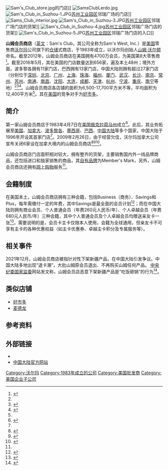 {{Infobox company
|name=山姆会员商店<br>Sam's Club（Sam's West, Inc.）
|logo=[[File:Sams_Club.svg|220px]]
|type=[[子公司|子公司]]
|foundation= 1983年
|location = {{USA}}[[阿肯色州|阿肯色州]][[本顿维|本顿维]]
|locations=美国：599家<ref name="annual_report">{{cite web|url=https://corporate.walmart.com/our-story/our-locations|title=Location Facts|format=[[Portable_Document_Format|PDF]]|publisher=[[Walmart|Walmart]]|accessdate=2019-08-15|archive-date=2016-03-16|archive-url=https://web.archive.org/web/20160316085359/https://corporate.walmart.com/our-story/our-locations|dead-url=no}}</ref>
|key_people=总裁：{{Link-en|罗莎琳德·布鲁尔|Rosalind Brewer}}
|industry=[[零售|零售]]（仓储式经营）
|products=[[零售|零售]]
|parent=[[沃尔玛|沃尔玛]]
|homepage={{URL|https://www.samsclub.com}}
|revenue=570亿美元（2013财年）<ref name="annual_report"/>
}}
[[File:Sam's_Club_store.jpg|thumb]]的门店]]
[[File:SamsClubLerdo.jpg|right]]
[[File:Sam's_Club_in_Suzhou-1.JPG|right]][[苏州工业园区|苏州工业园区]]邻瑞广场的门店]]
[[Image:Sams_Club_interior.jpg|thumb]]
[[Image:Sam's_Club_in_Suzhou-3.JPG|thumb]][[苏州工业园区|苏州工业园区]]邻瑞广场门店的货架]]
[[Image:Sam's_Club_in_Suzhou-4.jpg|thumb]][[苏州工业园区|苏州工业园区]]邻瑞广场门店的货架]]
[[Image:Sam's_Club_in_Suzhou-5.JPG|thumb]][[苏州工业园区|苏州工业园区]]邻瑞广场门店的入口]]

'''山姆会员商店'''（[[英文|英文]]：Sam's Club，其公司全称为Sam's West, Inc.）是[[美国|美国]]零售商[[沃尔玛|沃尔玛]]公司旗下的[[仓储|仓储]]式商店，于1983年成立，以沃尔玛创始人[[山姆·沃尔顿|山姆·沃尔顿]]命名。截至2012年，山姆会员商店在美国拥有4700万会员，为美国第8大零售商<ref name="corporate_membership_fact_sheet">{{cite press release|url=http://samsglobalmedia.cotcdn.rockfishhosting.com/globalmedia/newsroom/files/2012-Sams-Club-Corporate-Membership-Fact-Sheet.pdf|title=Sams Club Corporate Membership Fact Sheet 2012|accessdate=May 7, 2012|archive-url=https://web.archive.org/web/20160303210455/http://samsglobalmedia.cotcdn.rockfishhosting.com/globalmedia/newsroom/files/2012-Sams-Club-Corporate-Membership-Fact-Sheet.pdf|archive-date=2016-03-03|dead-url=yes}}</ref>。截至2016年5月，其在美国的门店数量达到656家，遍及本土48州；境外方面，波多黎各拥有11家门店，巴西拥有13家门店，中国大陆则拥有超过27家门店（分别位于[[深圳|深圳]]、[[北京|北京]]、[[广州|广州]]、[[上海|上海]]、[[珠海|珠海]]、[[福州|福州]]、[[厦门|厦门]]、[[武汉|武汉]]、[[长沙|长沙]]、[[南京|南京]]、[[常州|常州]]、[[苏州|苏州]]、[[南通|南通]]、[[南昌|南昌]]、[[沈阳|沈阳]]、[[大连|大连]]、[[成都|成都]]、[[天津|天津]]、[[杭州|杭州]]、[[宁波|宁波]]、[[重庆|重庆]]、[[南宁|南宁]]等地）<ref name="annual_report"/><ref>{{cite web|url=http://www.samsclub.com.br/nossas-lojas/sams-no-mundo.php|title=Sam's Club Brazilian website|accessdate=July 21, 2010|archive-url=https://web.archive.org/web/20141229081527/http://www.samsclub.com.br/nossas-lojas/sams-no-mundo.php|archive-date=2014-12-29|dead-url=yes}}</ref><ref name="关于">{{cite web|url=https://www.samsclub.cn/shoplist|title=山姆门店|publisher=山姆会员商店中国大陆网站|accessdate=2022年1月14日|archive-date=2022年1月14日|archive-url=https://web.archive.org/web/20220114140407/https://www.samsclub.cn/shoplist|dead-url=no}}</ref>。山姆会员商店各店铺的面积为6,500-17,700平方米不等，平均面积为12,400平方米<ref name="annual_report"/>。其在[[美国|美国]]的竞争对手为[[好市多|好市多]]。

== 简介 ==
第一家山姆会员商店于1983年4月7日在[[美国|美国]][[俄克拉荷马州|俄克拉荷马州]]成立<ref>{{cite press release|url=http://www3.samsclub.com/newsroom/Press/515|title=Sam's Club celebrates 25th anniversary with nationwide open house|date=April 10, 2007|publisher=Sam's Club|access-date=2015-02-01|archive-url=https://web.archive.org/web/20140202093937/http://www3.samsclub.com/newsroom/Press/515|archive-date=2014-02-02|dead-url=yes}}</ref>。此后，其业务拓展至[[美国|美国]]、[[加拿大|加拿大]]、[[波多黎各|波多黎各]]、[[墨西哥|墨西哥]]、[[巴西|巴西]]、[[中国大陆|中国大陆]]等多个国家，中国大陆于1996年开设其首家门店<ref name="关于"/>。2009年2月26日，由于经营欠佳，沃尔玛加拿大公司宣布关闭6家设在加拿大境内的山姆会员商店<ref>{{cite news|url=http://online.wsj.com/article/SB123568673767887129.html|title=Walmart Canada to Close Sam's Club Division|newspaper=[[The_Wall_Street_Journal|The Wall Street Journal]]|date=February 26, 2009|last=Georgiades|first=Andy|accessdate=2015-02-01|archive-date=2013-05-16|archive-url=https://web.archive.org/web/20130516073928/http://online.wsj.com/article/SB123568673767887129.html|dead-url=no}}</ref><ref>{{cite press release|url=http://micro.newswire.ca/release.cgi?rkey=1702264189&view=73403-0&Start=30&htm=0|title=Walmart Canada to close six Ontario Sam's Club locations to focus on supercenter expansion|date=February 26, 2009|publisher=[[Walmart_Canada|Walmart Canada]]|deadurl=yes|archiveurl=https://web.archive.org/web/20160115164331/http://micro.newswire.ca/release.cgi?rkey=1702264189&view=73403-0&Start=30&htm=0|archivedate=2016年1月15日}}</ref><ref>{{cite news|url=http://www.thestar.com/business/article/593651|title=Walmart to close all Canadian Sam's Club stores|last=Flavelle|first=Dana|work=[[Toronto_Star|Toronto Star]]|date=February 26, 2009|accessdate=February 26, 2009|archive-date=2010-06-26|archive-url=https://web.archive.org/web/20100626115719/http://www.thestar.com/business/article/593651|dead-url=no}}</ref>。

山姆会员商店门店面积相对较大，拥有整齐的货架，主要销售国内外一线品牌商品，还包括进口和独家销售的商品，其[[自有品牌|自有品牌]]为Member's Mark，另外，山姆会员商店还拥有[[网上购物|网上购物]]服务<ref name="关于"/>。

== 会籍制度 ==
在美国本土，山姆会员商店拥有三种会籍，包括Business（商务）、Savings和Plus，每年需缴付一定的年费，其中Savings是最全面的会员计划<ref>{{cite web|url=http://www.jobapplicationguide.com/sams-club-application|title=Sam's Club Application|access-date=2015-02-01|archive-date=2021-07-27|archive-url=https://web.archive.org/web/20210727013852/https://www.jobapplicationguide.com/sams-club-application|dead-url=no}}</ref>；而在中国大陆则拥有商业会员、个人普通会员（年费260元人民币/年）、个人卓越会员（年费680元人民币/年）三种会籍，其中个人普通会员及个人卓越会员均赠送亲友卡一张<ref>{{cite news|url=http://www.samsclub.cn/promotion-1689-onedaypass_4818.htm#|title=山姆会籍制度|work=山姆会员商店中国大陆网站|accessdate=2015年1月31日|deadurl=yes|archiveurl=https://web.archive.org/web/20150226233645/http://www.samsclub.cn/promotion-1689-onedaypass_4818.htm|archivedate=2015年2月26日}}</ref>。需要说明的是，会员卡主卡仅限本人使用，会籍为全球通用，但亲友卡不可享有主卡的各种优惠权益（如主卡优惠券、卓越主卡积分及专属服务等）。

== 相关事件 ==
2021年12月，山姆会员商店被指针对性下架新疆产品，在中国大陆引发争议。中国大陆多地出现“退卡潮”，大批山姆原会员退出、不再购买山姆任何产品。 [[中央纪委国家监委网站|中央纪委国家监委]]网站发文称，山姆会员店恶意下架新疆产品是“吃饭砸锅”的行为<ref>{{Cite web|title=山姆会员店恶意下架新疆产品：原则立场问题不容含糊|url=https://www.ccdi.gov.cn/yaowenn/202112/t20211231_161594.html|access-date=2022-01-01|work=中央纪委国家监委网站|archive-date=2021-12-31|archive-url=https://web.archive.org/web/20211231101006/https://www.ccdi.gov.cn/yaowenn/202112/t20211231_161594.html|dead-url=no}}</ref>。

== 类似店铺 ==
*[[好市多|好市多]]
*[[麦德龙|麦德龙]]

== 参考资料 ==
{{Reflist}}

== 外部链接 ==
{{commons category|Sam's Club}}
*{{official website|https://www.samsclub.com}}
*[https://www.samsclub.cn 中国大陆官方网站] {{Wayback|url=http://www.samsclub.cn/ |date=20150205233045 }}

{{中国大陆超级市场|nocat}}
{{DEFAULTSORT:Sam}}
[[Category:沃尔玛|Category:沃尔玛]]
[[Category:1983年成立的公司|Category:1983年成立的公司]]
[[Category:美国批发商|Category:美国批发商]]
[[Category:美国企业子公司|Category:美国企业子公司]]